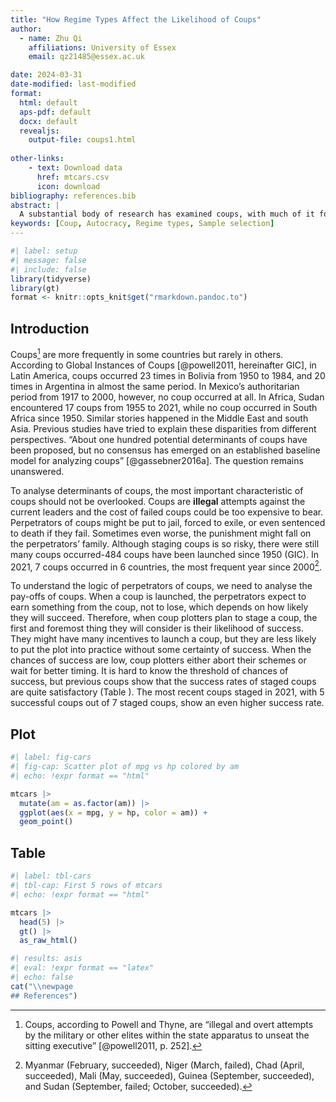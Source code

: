 ```yaml
---
title: "How Regime Types Affect the Likelihood of Coups"
author:
  - name: Zhu Qi
    affiliations: University of Essex
    email: qz21485@essex.ac.uk

date: 2024-03-31
date-modified: last-modified
format:
  html: default
  aps-pdf: default
  docx: default
  revealjs: 
    output-file: coups1.html
  
other-links:
    - text: Download data
      href: mtcars.csv
      icon: download
bibliography: references.bib
abstract: |
  A substantial body of research has examined coups, with much of it focusing on the factors that lead to coup attempts. However, consensus remains elusive regarding why coups are more prevalent in certain countries while less so in others. Previous scholarship exploring the determinants of coup attempts has often overlooked the crucial aspect of coup success. Given the severe consequences of a failed coup, coup plotters are unlikely to proceed unless they perceive a high probability of success. Thus, the outcome of a coup—whether successful or unsuccessful—is not merely incidental but serves as a pivotal determinant of coup attempts. The decision to stage a coup is a self-selected variable contingent upon the anticipated success rate of coups. This study employs a sample selection model (specifically, a two-stage probit model) to elucidate why coups are more common in some autocratic countries but rare in others. I contend that coup attempts are largely shaped by the likelihood of coup success, which, in turn, hinges on the power dynamics between coup perpetrators and incumbents. These power dynamics are influenced by the regime type and their distinct responses to internal and external shocks.
keywords: [Coup, Autocracy, Regime types, Sample selection]
---
```


```r
#| label: setup
#| message: false
#| include: false
library(tidyverse)
library(gt)
format <- knitr::opts_knit$get("rmarkdown.pandoc.to")
```

## Introduction

Coups[^1] are more frequently in some countries but rarely in others.
According to Global Instances of Coups [@powell2011, hereinafter GIC], in Latin America, coups occurred 23 times in Bolivia from 1950 to 1984, and 20 times in Argentina in almost the same period.
In Mexico's authoritarian period from 1917 to 2000, however, no coup occurred at all.
In Africa, Sudan encountered 17 coups from 1955 to 2021, while no coup occurred in South Africa since 1950.
Similar stories happened in the Middle East and south Asia.
Previous studies have tried to explain these disparities from different perspectives.
"About one hundred potential determinants of coups have been proposed, but no consensus has emerged on an established baseline model for analyzing coups" [@gassebner2016a].
The question remains unanswered.

[^1]: Coups, according to Powell and Thyne, are "illegal and overt attempts by the military or other elites within the state apparatus to unseat the sitting executive" [@powell2011, p. 252].

To analyse determinants of coups, the most important characteristic of coups should not be overlooked.
Coups are **illegal** attempts against the current leaders and the cost of failed coups could be too expensive to bear.
Perpetrators of coups might be put to jail, forced to exile, or even sentenced to death if they fail.
Sometimes even worse, the punishment might fall on the perpetrators' family.
Although staging coups is so risky, there were still many coups occurred-484 coups have been launched since 1950 (GIC).
In 2021, 7 coups occurred in 6 countries, the most frequent year since 2000[^2].

[^2]: Myanmar (February, succeeded), Niger (March, failed), Chad (April, succeeded), Mali (May, succeeded), Guinea (September, succeeded), and Sudan (September, failed; October, succeeded).

To understand the logic of perpetrators of coups, we need to analyse the pay-offs of coups.
When a coup is launched, the perpetrators expect to earn something from the coup, not to lose, which depends on how likely they will succeed.
Therefore, when coup plotters plan to stage a coup, the first and foremost thing they will consider is their likelihood of success.
They might have many incentives to launch a coup, but they are less likely to put the plot into practice without some certainty of success.
When the chances of success are low, coup plotters either abort their schemes or wait for better timing.
It is hard to know the threshold of chances of success, but previous coups show that the success rates of staged coups are quite satisfactory (Table ).
The most recent coups staged in 2021, with 5 successful coups out of 7 staged coups, show an even higher success rate.

## Plot

```r
#| label: fig-cars
#| fig-cap: Scatter plot of mpg vs hp colored by am
#| echo: !expr format == "html"

mtcars |> 
  mutate(am = as.factor(am)) |>
  ggplot(aes(x = mpg, y = hp, color = am)) +
  geom_point() 
```

## Table

\cleardoublepage

```r
#| label: tbl-cars
#| tbl-cap: First 5 rows of mtcars
#| echo: !expr format == "html"

mtcars |> 
  head(5) |>
  gt() |> 
  as_raw_html()
```

```r
#| results: asis
#| eval: !expr format == "latex"
#| echo: false
cat("\\newpage
## References")
```
